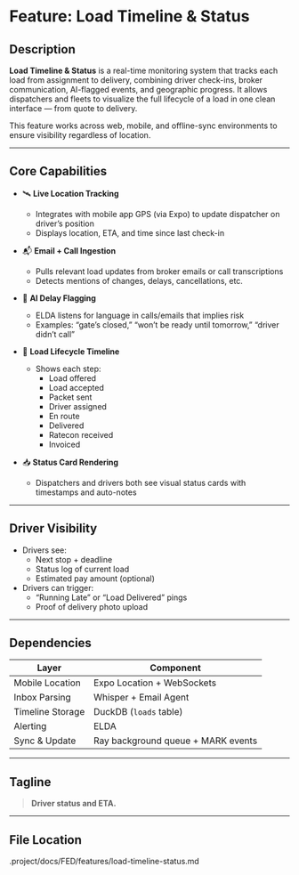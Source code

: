 # Feature: Load Timeline & Status

## Description

**Load Timeline & Status** is a real-time monitoring system that tracks each load from assignment to delivery, combining driver check-ins, broker communication, AI-flagged events, and geographic progress. It allows dispatchers and fleets to visualize the full lifecycle of a load in one clean interface — from quote to delivery.

This feature works across web, mobile, and offline-sync environments to ensure visibility regardless of location.

---

## Core Capabilities

- 🛰️ **Live Location Tracking**
  - Integrates with mobile app GPS (via Expo) to update dispatcher on driver’s position
  - Displays location, ETA, and time since last check-in

- 📬 **Email + Call Ingestion**
  - Pulls relevant load updates from broker emails or call transcriptions
  - Detects mentions of changes, delays, cancellations, etc.

- 🧠 **AI Delay Flagging**
  - ELDA listens for language in calls/emails that implies risk
  - Examples: “gate’s closed,” “won’t be ready until tomorrow,” “driver didn’t call”

- 📆 **Load Lifecycle Timeline**
  - Shows each step:
    - Load offered
    - Load accepted
    - Packet sent
    - Driver assigned
    - En route
    - Delivered
    - Ratecon received
    - Invoiced

- 📥 **Status Card Rendering**
  - Dispatchers and drivers both see visual status cards with timestamps and auto-notes

---

## Driver Visibility

- Drivers see:
  - Next stop + deadline
  - Status log of current load
  - Estimated pay amount (optional)
- Drivers can trigger:
  - “Running Late” or “Load Delivered” pings
  - Proof of delivery photo upload

---

## Dependencies

| Layer | Component |
|-------|-----------|
| Mobile Location | Expo Location + WebSockets |
| Inbox Parsing | Whisper + Email Agent |
| Timeline Storage | DuckDB (`loads` table) |
| Alerting | ELDA |
| Sync & Update | Ray background queue + MARK events |

---

## Tagline

> **Driver status and ETA.**

---

## File Location
.project/docs/FED/features/load-timeline-status.md